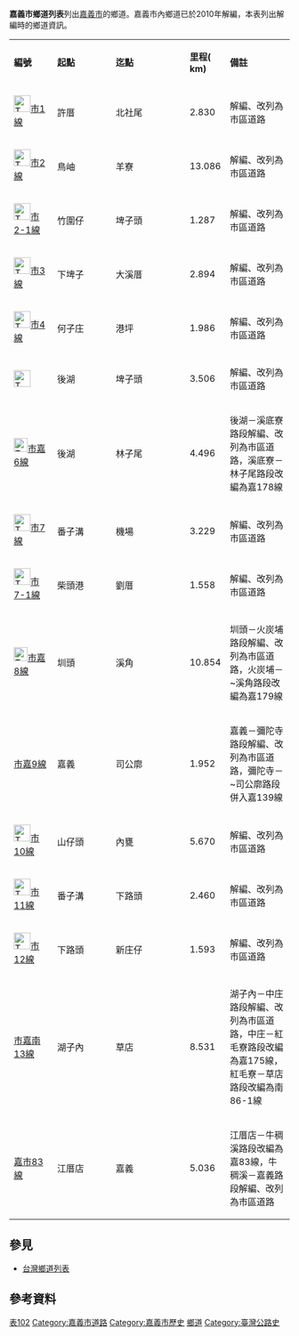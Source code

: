 '''嘉義市鄉道列表'''列出[[嘉義市|嘉義市]]的鄉道{{r|thb}}。嘉義市內鄉道已於2010年解編{{r|motc2010}}，本表列出解編時的鄉道資訊。

{|class="wikitable" width="73%"
|- style="background:skyblue; color:black" align=center
|style="width:16%"|'''編號'''||style="width:22%"|'''起點'''||style="width:28%"|'''迄點'''||style="width:10%"|'''里程( km)'''||style="width:24%"|'''備註'''
|-
| [[File:TW_THW_hccty1.svg|30px]][[市1線_(嘉義市)|市1線]] || 許厝 || 北社尾 || 2.830 || 解編、改列為市區道路
|-
| [[File:TW_THW_hccty2.svg|30px]][[市2線_(嘉義市)|市2線]] || 鳥岫 || 羊寮 || 13.086 || 解編、改列為市區道路
|-
| [[File:TW_THW_hccty2-1.svg|30px]][[市2線_(嘉義市)#支線|市2-1線]] || 竹圍仔 || 埤子頭 || 1.287 || 解編、改列為市區道路
|-
| [[File:TW_THW_cty3.svg|30px]][[市3線_(嘉義市)|市3線]] || 下埤子 || 大溪厝 || 2.894 || 解編、改列為市區道路
|-
| [[File:TW_THW_hccty4.svg|30px]][[市4線_(嘉義市)|市4線]] || 何子庄 || 港坪 || 1.986 || 解編、改列為市區道路
|-
| [[File:TW_THW_cty5.svg|30px]]{{Cty|市|5|市5線|嘉義市}} || 後湖 || 埤子頭 || 3.506 || 解編、改列為市區道路
|-
| [[File:TW_THWcty-cy6.png|25px]][[市嘉6線|市嘉6線]] || 後湖 || 林子尾 || 4.496 || 後湖－溪底寮路段解編、改列為市區道路，溪底寮－林子尾路段改編為嘉178線
|-
| [[File:TW_THW_cty7.svg|30px]][[市7線_(嘉義市)|市7線]] || 番子溝 || 機場 || 3.229 || 解編、改列為市區道路
|-
| [[File:TW_THW_cty7-1.svg|30px]][[市7線_(嘉義市)#支線|市7-1線]] || 柴頭港 || 劉厝 || 1.558 || 解編、改列為市區道路
|-
| [[File:TW_THWcty-cy8.png|25px]][[市嘉8線|市嘉8線]] || 圳頭 || 溪角 || 10.854 || 圳頭－火炭埔路段解編、改列為市區道路，火炭埔－~溪角路段改編為嘉179線
|-
| [[市嘉9線|市嘉9線]] || 嘉義 || 司公廓 || 1.952 || 嘉義－彌陀寺路段解編、改列為市區道路，彌陀寺－~司公廓路段併入嘉139線
|-
| [[File:TW_THW_cty10.svg|30px]][[市10線_(嘉義市)|市10線]] || 山仔頭 || 內甕 || 5.670 || 解編、改列為市區道路
|-
| [[File:TW_THW_cty11.svg|30px]][[市11線_(嘉義市)|市11線]] || 番子溝 || 下路頭 || 2.460 || 解編、改列為市區道路
|-
| [[File:TW_THW_cty12.svg|30px]][[市12線_(嘉義市)|市12線]] || 下路頭 || 新庄仔 || 1.593 || 解編、改列為市區道路
|-
| [[市嘉南13線|市嘉南13線]] || 湖子內 || 草店 || 8.531 || 湖子內－中庄路段解編、改列為市區道路，中庄－紅毛寮路段改編為嘉175線，紅毛寮－草店路段改編為南86-1線
|-
| [[嘉市83線|嘉市83線]] || 江厝店 || 嘉義 || 5.036 || 江厝店－牛稠溪路段改編為嘉83線，牛稠溪－嘉義路段解編、改列為市區道路
|}

==參見==
*[[台灣鄉道列表|台灣鄉道列表]]

==參考資料==
{{reflist|refs=

<ref name="thb">[https://spreadsheets.google.com/pub?key=0Avc0r7dng8JrdFF0YmRlSEl1dWhxVmJtR2hwZDFmcFE&gid=0 公路總局最新資料] {{webarchive|url=https://archive.is/20120714111352/http://spreadsheets.google.com/pub?key=0Avc0r7dng8JrdFF0YmRlSEl1dWhxVmJtR2hwZDFmcFE&gid=0 |date=2012-07-14 }}</ref>

<ref name="motc2010">[http://www.motc.gov.tw/mocwebGIP/wSite/ct?xItem=16518&ctNode=157&mp=1 交通部公告廢止基隆市、臺中市、嘉義市及臺南市鄉道]</ref>

}}

{{台灣鄉道}}
{{嘉義市鄉道}}

[[Category:台灣鄉道|表102]]
[[Category:嘉義市道路|Category:嘉義市道路]]
[[Category:嘉義市歷史|Category:嘉義市歷史]]
[[Category:台灣交通列表|鄉道]]
[[Category:臺灣公路史|Category:臺灣公路史]]